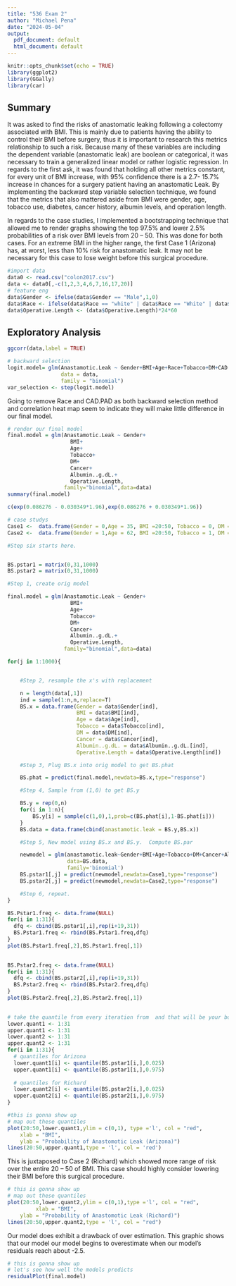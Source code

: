 ```yaml
---
title: "536 Exam 2"
author: "Michael Pena"
date: "2024-05-04"
output:
  pdf_document: default
  html_document: default
---
```


```r
knitr::opts_chunk$set(echo = TRUE)
library(ggplot2)
library(GGally)
library(car)
```

## Summary

It was asked to find the risks of anastomatic leaking following a colectomy associated with BMI. This is mainly due to patients having the ability to control their BMI before surgery, thus it is important to research this metrics relationship to such a risk. Because many of these variables are including the dependent variable (anastomatic leak) are boolean or categorical, it was necessary to train a generalized linear model or rather logistic regression.  In regards to the first ask, it was found that holding all other metrics constant, for every unit of BMI increase, with 95% confidence there is a 2.7- 15.7% increase in chances for a surgery patient having an anastomatic Leak. By implementing the backward step variable selection technique, we found that the metrics that also mattered aside from BMI were gender, age, tobacco use, diabetes, cancer history, albumin levels, and operation length. 

In regards to the case studies, I implemented a bootstrapping technique that allowed me to render graphs showing the top 97.5% and lower 2.5% probabilities of a risk over BMI levels from 20 – 50. This was done for both cases. For an extreme BMI in the higher range, the first Case 1 (Arizona) has, at worst, less than 10% risk for anastomatic leak. It may not be necessary for this case to lose weight before this surgical procedure.


```r
#import data
data0 <- read.csv("colon2017.csv")
data <- data0[,-c(1,2,3,4,6,7,16,17,20)]
# feature eng
data$Gender <- ifelse(data$Gender == "Male",1,0)
data$Race <- ifelse(data$Race == "white" | data$Race == "White" | data$Race == "W",1,0)
data$Operative.Length <- (data$Operative.Length)*24*60
```


## Exploratory Analysis

```r
ggcorr(data,label = TRUE)
```

```r
# backward selection
logit.model= glm(Anastamotic.Leak ~ Gender+BMI+Age+Race+Tobacco+DM+CAD.PAD+Cancer+Albumin..g.dL.+Operative.Length,
                 data = data,
                 family = "binomial")
var_selection <- step(logit.model)
```

Going to remove Race and CAD.PAD as both backward selection method and correlation heat map seem to indicate they will make little difference in our final model.



```r
# render our final model
final.model = glm(Anastamotic.Leak ~ Gender+
                    BMI+
                    Age+
                    Tobacco+
                    DM+
                    Cancer+
                    Albumin..g.dL.+
                    Operative.Length,
                  family="binomial",data=data)
summary(final.model)
```

```r
c(exp(0.086276 - 0.030349*1.96),exp(0.086276 + 0.030349*1.96))
```





```r
# case studys
Case1 <-  data.frame(Gender = 0,Age = 35, BMI =20:50, Tobacco = 0, DM = 0, Cancer = 0, Albumin..g.dL. = 4.2, Operative.Length = 90)
Case2 <-  data.frame(Gender = 1,Age = 62, BMI =20:50, Tobacco = 1, DM = 1, Cancer = 0, Albumin..g.dL. = 2.8, Operative.Length = 210)
```



```r
#Step six starts here.


BS.pstar1 = matrix(0,31,1000)
BS.pstar2 = matrix(0,31,1000)

#Step 1, create orig model

final.model = glm(Anastamotic.Leak ~ Gender+
                    BMI+
                    Age+
                    Tobacco+
                    DM+
                    Cancer+
                    Albumin..g.dL.+
                    Operative.Length,
                  family="binomial",data=data)

for(j in 1:1000){


	#Step 2, resample the x's with replacement

	n = length(data[,1])
	ind = sample(1:n,n,replace=T)
	BS.x = data.frame(Gender = data$Gender[ind],
	                  BMI = data$BMI[ind],
	                  Age = data$Age[ind],
	                  Tobacco = data$Tobacco[ind],
	                  DM = data$DM[ind],
	                  Cancer = data$Cancer[ind],
	                  Albumin..g.dL. = data$Albumin..g.dL.[ind],
	                  Operative.Length = data$Operative.Length[ind])

	#Step 3, Plug BS.x into orig model to get BS.phat

	BS.phat = predict(final.model,newdata=BS.x,type="response")

	#Step 4, Sample from (1,0) to get BS.y

	BS.y = rep(0,n)
	for(i in 1:n){
		BS.y[i] = sample(c(1,0),1,prob=c(BS.phat[i],1-BS.phat[i]))
	}
	BS.data = data.frame(cbind(anastamotic.leak = BS.y,BS.x))

	#Step 5, New model using BS.x and BS.y.  Compute BS.par

	newmodel = glm(anastamotic.leak~Gender+BMI+Age+Tobacco+DM+Cancer+Albumin..g.dL.+Operative.Length,
	               data=BS.data,
	               family='binomial')
	BS.pstar1[,j] = predict(newmodel,newdata=Case1,type="response")
	BS.pstar2[,j] = predict(newmodel,newdata=Case2,type="response")

	#Step 6, repeat.
}

BS.Pstar1.freq <- data.frame(NULL)
for(i in 1:31){
  dfq <- cbind(BS.pstar1[,i],rep(i+19,31))
  BS.Pstar1.freq <- rbind(BS.Pstar1.freq,dfq)
}
plot(BS.Pstar1.freq[,2],BS.Pstar1.freq[,1])
  

BS.Pstar2.freq <- data.frame(NULL)
for(i in 1:31){
  dfq <- cbind(BS.pstar2[,i],rep(i+19,31))
  BS.Pstar2.freq <- rbind(BS.Pstar2.freq,dfq)
}
plot(BS.Pstar2.freq[,2],BS.Pstar2.freq[,1])
  
```


```r
# take the quantile from every iteration from  and that will be your bound vector 
lower.quant1 <- 1:31
upper.quant1 <- 1:31
lower.quant2 <- 1:31
upper.quant2 <- 1:31
for(i in 1:31){
  # quantiles for Arizona
  lower.quant1[i] <- quantile(BS.pstar1[i,],0.025) 
  upper.quant1[i] <- quantile(BS.pstar1[i,],0.975)
  
  # quantiles for Richard
  lower.quant2[i] <- quantile(BS.pstar2[i,],0.025) 
  upper.quant2[i] <- quantile(BS.pstar2[i,],0.975)
}

```

```r
#this is gonna show up
# map out these quantiles
plot(20:50,lower.quant1,ylim = c(0,1), type ='l', col = "red",
    xlab = "BMI",
    ylab = "Probability of Anastomotic Leak (Arizona)")
lines(20:50,upper.quant1,type = 'l', col = 'red')
```

This is juxtaposed to Case 2 (Richard) which showed more range of risk over the entire 20 – 50 of BMI. This case should highly consider lowering their BMI before this surgical procedure.

```r
# this is gonna show up
# map out these quantiles
plot(20:50,lower.quant2,ylim = c(0,1),type ='l', col = "red",
         xlab = "BMI",
    ylab = "Probability of Anastomotic Leak (Richard)")
lines(20:50,upper.quant2,type = 'l', col = "red")
```

Our model does exhibit a drawback of over estimation. This graphic shows that our model our model begins to overestimate when our model’s residuals reach about -2.5. 

```r
# this is gonna show up
# let's see how well the models predicts
residualPlot(final.model)

```



